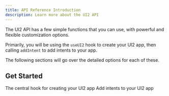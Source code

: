 ```yaml
---
title: API Reference Introduction
description: Learn more about the UI2 API
---
```


The UI2 API has a few simple functions that you can use, with powerful and flexible customization options.

Primarily, you will be using the `useUI2` hook to create your UI2 app, then calling `addIntent` to add intents to your app.

The following sections will go over the detailed options for each of these.

## Get Started

<Cards>
	<Card title="useUI2" href="/docs/useUI2">
		The central hook for creating your UI2 app
	</Card>
	<Card title="addIntent" href="/docs/addIntent">
		Add intents to your UI2 app
	</Card>
</Cards>

